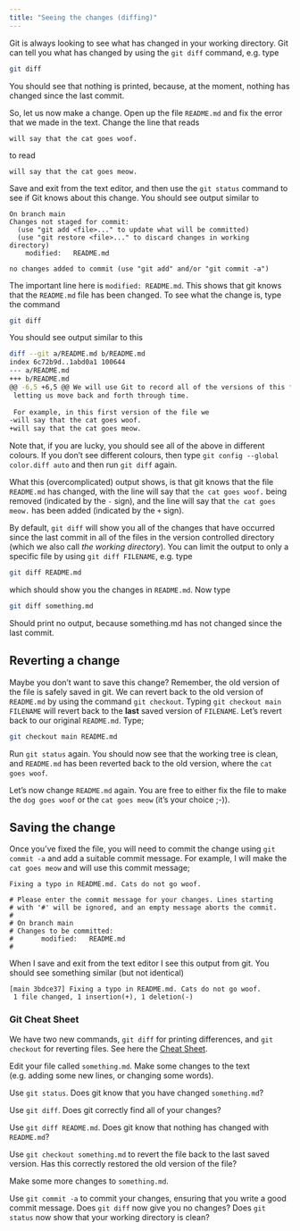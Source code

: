 ```yaml
---
title: "Seeing the changes (diffing)"
---
```




Git is always looking to see what has changed in your working directory. Git can tell you what has changed by using the `git diff` command, e.g. type

```.bash

git diff
```

You should see that nothing is printed, because, at the moment, nothing has changed since the last commit.

So, let us now make a change. Open up the file `README.md` and fix the error that we made in the text. Change the line that reads

```
will say that the cat goes woof.
```

to read

```
will say that the cat goes meow.
```

Save and exit from the text editor, and then use the `git status` command to see if Git knows about this change. You should see output similar to

```
On branch main
Changes not staged for commit:
  (use "git add <file>..." to update what will be committed)
  (use "git restore <file>..." to discard changes in working directory)
	modified:   README.md

no changes added to commit (use "git add" and/or "git commit -a")
```

The important line here is `modified: README.md`. This shows that git knows that the `README.md` file has been changed. To see what the change is, type the command

```.bash
git diff
```

You should see output similar to this

```.bash
diff --git a/README.md b/README.md
index 6c72b9d..1abd0a1 100644
--- a/README.md
+++ b/README.md
@@ -6,5 +6,5 @@ We will use Git to record all of the versions of this file,
 letting us move back and forth through time.
 
 For example, in this first version of the file we
-will say that the cat goes woof.
+will say that the cat goes meow.
```

::: {#tip .callout-tip title="Diff output" icon=false} 
Note that, if you are lucky, you should see all of the above in different colours. If you don’t see different colours, then type `git config --global color.diff auto` and then run `git diff` again.
:::

What this (overcomplicated) output shows, is that git knows that the file `README.md` has changed, with the line will say that `the cat goes woof.` being removed (indicated by the `-` sign), and the line will say that `the cat goes meow.` has been added (indicated by the `+` sign).

By default, `git diff` will show you all of the changes that have occurred since the last commit in all of the files in the version controlled directory (which we also call *the working directory*). You can limit the output to only a specific file by using `git diff FILENAME`, e.g. type

```.bash
git diff README.md
```

which should show you the changes in `README.md`. Now type

```.bash
git diff something.md
```

Should print no output, because something.md has not changed since the last commit.


## Reverting a change

Maybe you don't want to save this change? Remember, the old version of the file is safely saved in git. We can 
revert back to the old version of `README.md` by using the command `git checkout`. Typing `git checkout main FILENAME`
will revert back to the **last** saved version of `FILENAME`. Let's revert back to our original `README.md`. Type;

```.bash
git checkout main README.md
```

Run `git status` again. You should now see that the working tree is clean, and `README.md` has been 
reverted back to the old version, where the `cat goes woof`.

Let's now change `README.md` again. You are free to either fix the file to make the `dog goes woof` or
the `cat goes meow` (it's your choice ;-)).

## Saving the change

Once you've fixed the file, you will need to commit the change using `git commit -a` and add a suitable
commit message. For example, I will make the `cat goes meow` and will use this commit message;

```
Fixing a typo in README.md. Cats do not go woof.

# Please enter the commit message for your changes. Lines starting
# with '#' will be ignored, and an empty message aborts the commit.
#
# On branch main
# Changes to be committed:
#       modified:   README.md
#
```

When I save and exit from the text editor I see this output from git. You should see something
similar (but not identical)

```
[main 3bdce37] Fixing a typo in README.md. Cats do not go woof.
 1 file changed, 1 insertion(+), 1 deletion(-)
```

### Git Cheat Sheet

We have two new commands, `git diff` for printing differences, and `git checkout` 
for reverting files. See here the [Cheat Sheet](./910-cheat-sheet.qmd).


::: {#exercise-1 .callout-note title="Exercise" icon=false}

Edit your file called `something.md`. Make some changes to the text (e.g. adding some new lines, or changing some words).

Use `git status`. Does git know that you have changed `something.md`?

Use `git diff`. Does git correctly find all of your changes?

Use `git diff README.md`. Does git know that nothing has changed with `README.md`?

Use `git checkout something.md` to revert the file back to the last saved version. Has this correctly
restored the old version of the file?

Make some more changes to `something.md`.

Use `git commit -a` to commit your changes, ensuring that you write a good commit message. Does `git diff` now give you no changes? Does `git status` now show that your working directory is clean?

:::


